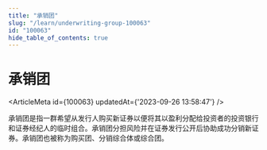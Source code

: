 ```yaml
---
title: "承销团"
slug: "/learn/underwriting-group-100063"
id: "100063"
hide_table_of_contents: true
---
```



# 承销团

<ArticleMeta id={100063} updatedAt={'2023-09-26 13:58:47'} />
<div className='border-solid border-b border-t-0 my-4 border-[var(--ifm-color-gray-300)]' />

承销团是指一群希望从发行人购买新证券以便将其以盈利分配给投资者的投资银行和证券经纪人的临时组合。承销团分担风险并在证券发行公开后协助成功分销新证券。承销团也被称为购买团、分销综合体或综合团。
